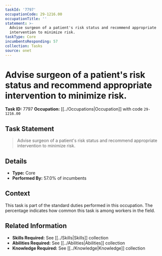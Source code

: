 ```yaml
---
taskId: '7797'
occupationCode: 29-1216.00
occupationTitle: ''
statement: >-
  Advise surgeon of a patient's risk status and recommend appropriate
  intervention to minimize risk.
taskType: Core
incumbentsResponding: 57
collection: Tasks
source: onet
---
```

# Advise surgeon of a patient's risk status and recommend appropriate intervention to minimize risk.

**Task ID:** 7797
**Occupation:** [[../Occupations|Occupation]] with code `29-1216.00`

## Task Statement

> Advise surgeon of a patient's risk status and recommend appropriate intervention to minimize risk.

## Details

- **Type:** Core
- **Performed By:** 57.0% of incumbents

## Context

This task is part of the standard duties performed in this occupation. The percentage indicates how common this task is among workers in the field.

## Related Information

- **Skills Required:** See [[../Skills|Skills]] collection
- **Abilities Required:** See [[../Abilities|Abilities]] collection
- **Knowledge Required:** See [[../Knowledge|Knowledge]] collection
